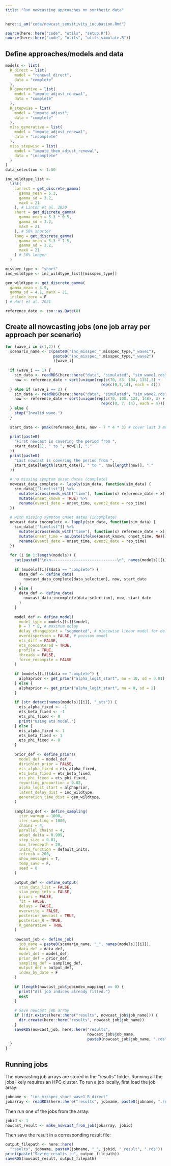 ```yaml
---
title: "Run nowcasting approaches on synthetic data"
---
```


```r
here::i_am("code/nowcast_sensitivity_incubation.Rmd")

source(here::here("code", "utils", "setup.R"))
source(here::here("code", "utils", "utils_simulate.R"))
```

## Define approaches/models and data
```r
models <- list(
  R_direct = list(
    model = "renewal_direct",
    data = "complete"
  ),
  R_generative = list(
    model = "impute_adjust_renewal",
    data = "complete"
  ),
  R_stepwise = list(
    model = "impute_adjust",
    data = "complete"
  ),
  miss_generative = list(
    model = "impute_adjust_renewal",
    data = "incomplete"
  ),
  miss_stepwise = list(
    model = "impute_then_adjust_renewal",
    data = "incomplete"
  )
)
data_selection <- 1:50

inc_wildtype_list <-
  list(
    correct = get_discrete_gamma(
      gamma_mean = 5.3,
      gamma_sd = 3.2,
      maxX = 21
    ), # Linton et al. 2020
    short = get_discrete_gamma(
      gamma_mean = 5.3 * 0.5,
      gamma_sd = 3.2,
      maxX = 21
    ), # 50% shorter
    long = get_discrete_gamma(
      gamma_mean = 5.3 * 1.5,
      gamma_sd = 3.2,
      maxX = 21
    ) # 50% longer
  )

misspec_type <- "short"
inc_wildtype <- inc_wildtype_list[[misspec_type]]

gen_wildtype <- get_discrete_gamma(
  gamma_mean = 4.9,
  gamma_sd = 4.1, maxX = 21,
  include_zero = F
) # Hart et al. 2021

reference_date <- zoo::as.Date(0)
```

## Create all nowcasting jobs (one job array per approach per scenario)
```r
for (wave_i in c(1,2)) {
  scenario_name <- c(paste0("inc_misspec_",misspec_type,"_wave1"),
                     paste0("inc_misspec_",misspec_type,"_wave2")
                     )[wave_i]
  
  if (wave_i == 1) {
    sim_data <- readRDS(here::here("data", "simulated", "sim_wave1.rds"))
    now <- reference_date + sort(unique(rep(c(70, 83, 104, 135),3) +
                                          rep(c(0,7,14), each = 4)))
  } else if (wave_i == 2) {
    sim_data <- readRDS(here::here("data", "simulated", "sim_wave2.rds"))
    now <- reference_date + sort(unique(rep(c(70, 100, 124, 148), 3) +
                                          rep(c(0, 7, 14), each = 4)))
  } else {
    stop("Invalid wave.")
  }
  
  start_date <- pmax(reference_date, now - 7 * 4 * 3) # cover last 3 months
  
  print(paste0(
    "First nowcast is covering the period from ",
    start_date[1], " to ", now[1], "."
  ))
  print(paste0(
    "Last nowcast is covering the period from ",
    start_date[length(start_date)], " to ", now[length(now)], "."
  ))
  
  # no missing symptom onset dates (complete)
  nowcast_data_complete <- lapply(sim_data, function(sim_data) {
    sim_data[["linelist"]] %>%
      mutate(across(ends_with("time"), function(x) reference_date + x)) %>%
      mutate(onset_known = TRUE) %>%
      rename(event1_date = onset_time, event2_date = rep_time)
  })
  
  # with missing symptom onset dates (incomplete)
  nowcast_data_incomplete <- lapply(sim_data, function(sim_data) {
    sim_data[["linelist"]] %>%
      mutate(across(ends_with("time"), function(x) reference_date + x)) %>%
      mutate(onset_time = as.Date(ifelse(onset_known, onset_time, NA))) %>%
      rename(event1_date = onset_time, event2_date = rep_time)
  })
  
  for (i in 1:length(models)) {
    cat(paste0("\n\n-----------------------------\n", names(models)[[i]], "\n\n"))
    
    if (models[[i]]$data == "complete") {
      data_def <- define_data(
        nowcast_data_complete[data_selection], now, start_date
      )
    } else {
      data_def <- define_data(
        nowcast_data_incomplete[data_selection], now, start_date
      )
    }
    
    model_def <- define_model(
      model_type = models[[i]]$model,
      D = 7 * 8, # maximum delay
      delay_changepoint = "segmented", # piecewise linear model for delay effects
      overdispersion = FALSE, # poisson model
      ets_diff = FALSE,
      ets_noncentered = TRUE,
      profile = TRUE,
      threads = FALSE,
      force_recompile = FALSE
    )
    
    if (models[[i]]$data == "complete") {
      alphaprior <- get_prior("alpha_logit_start", mu = 10, sd = 0.01)
    } else {
      alphaprior <- get_prior("alpha_logit_start", mu = 0, sd = 2)
    }
    
    if (str_detect(names(models)[[i]], "_ets")) {
      ets_alpha_fixed <- -1
      ets_beta_fixed <- -1
      ets_phi_fixed <- 0
      print("Using ets model.")
    } else {
      ets_alpha_fixed <- 1
      ets_beta_fixed <- 1
      ets_phi_fixed <- 0
    }
    
    prior_def <- define_priors(
      model_def = model_def,
      dirichlet_prior = FALSE,
      ets_alpha_fixed = ets_alpha_fixed,
      ets_beta_fixed = ets_beta_fixed,
      ets_phi_fixed = ets_phi_fixed,
      reporting_proportion = 0.02,
      alpha_logit_start = alphaprior,
      latent_delay_dist = inc_wildtype,
      generation_time_dist = gen_wildtype,
    )
    
    sampling_def <- define_sampling(
      iter_warmup = 1000,
      iter_sampling = 1000,
      chains = 4,
      parallel_chains = 4,
      adapt_delta = 0.999,
      step_size = 0.01,
      max_treedepth = 20,
      inits_function = default_inits,
      refresh = 200,
      show_messages = T,
      temp_save = F,
      seed = 0
    )
    
    output_def <- define_output(
      stan_data_list = FALSE,
      stan_prep_info = FALSE,
      priors = FALSE,
      fit = FALSE,
      delays = FALSE,
      overwrite = FALSE,
      posterior_nowcast = TRUE,
      posterior_R = TRUE,
      R_generative = TRUE
    )
    
    nowcast_job <- define_job(
      job_name = paste0(scenario_name, "_", names(models)[[i]]),
      data_def = data_def,
      model_def = model_def,
      prior_def = prior_def,
      sampling_def = sampling_def,
      output_def = output_def,
      index_by_date = F
    )
    
    if (length(nowcast_job$jobindex_mapping) == 0) {
      print("All job indices already fitted.")
      next
    }
    
    # Save nowcast job array
    if (!dir.exists(here::here("results", nowcast_job$job_name))) {
      dir.create(here::here("results", nowcast_job$job_name))
    }
    saveRDS(nowcast_job, here::here("results",
                                    nowcast_job$job_name,
                                    paste0(nowcast_job$job_name, ".rds")))
  }
}
```

## Running jobs
The nowcasting job arrays are stored in the "results" folder. Running all the jobs likely requires an HPC cluster. 
To run a job locally, first load the job array:
```r
jobname <- "inc_misspec_short_wave1_R_direct"
jobarray <- readRDS(here::here("results", jobname, paste0(jobname, ".rds")))
```

Then run one of the jobs from the array:
```r
jobid <- 1
nowcast_result <- make_nowcast_from_job(jobarray, jobid)
```

Then save the result in a corresponding result file:
```r
output_filepath <- here::here(
  "results", jobname, paste0(jobname, "_", jobid, "_result", ".rds"))
print(paste("Saving results to", output_filepath))
saveRDS(nowcast_result, output_filepath)
```


